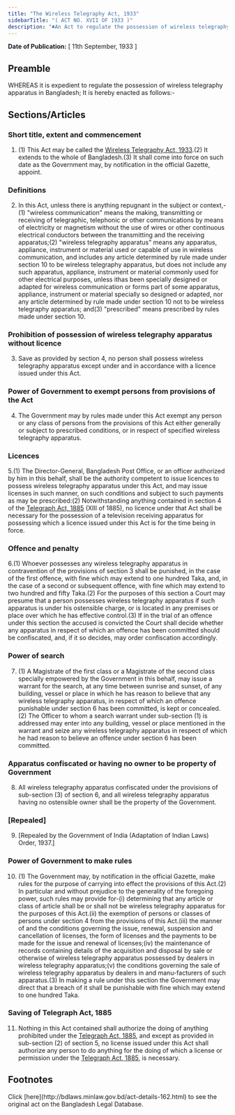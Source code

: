 ```yaml
---
title: "The Wireless Telegraphy Act, 1933"
sidebarTitle: "( ACT NO. XVII OF 1933 )"
description: "♣An Act to regulate the possession of wireless telegraphy apparatus."
---
```


**Date of Publication:** [ 11th September, 1933 ]

## Preamble

WHEREAS it is expedient to regulate the possession of wireless telegraphy apparatus in Bangladesh; It is hereby enacted as follows:-

## Sections/Articles

### Short title, extent and commencement

1. (1) This Act may be called the [Wireless Telegraphy Act, 1933](/act-162.html "Wireless Telegraphy Act, 1933").(2) It extends to the whole of Bangladesh.(3) It shall come into force on such date as the Government may, by notification in the official Gazette, appoint.

### Definitions

2. In this Act, unless there is anything repugnant in the subject or context,-(1) "wireless communication" means the making, transmitting or receiving of telegraphic, telephonic or other communications by means of electricity or magnetism without the use of wires or other continuous electrical conductors between the transmitting and the receiving apparatus;(2) "wireless telegraphy apparatus" means any apparatus, appliance, instrument or material used or capable of use in wireless communication, and includes any article determined by rule made under section 10 to be wireless telegraphy apparatus, but does not include any such apparatus, appliance, instrument or material commonly used for other electrical purposes, unless ithas been specially designed or adapted for wireless communication or forms part of some apparatus, appliance, instrument or material specially so designed or adapted, nor any article determined by rule made under section 10 not to be wireless telegraphy apparatus; and(3) "prescribed" means prescribed by rules made under section 10.

### Prohibition of possession of wireless telegraphy apparatus without licence

3. Save as provided by section 4, no person shall possess wireless telegraphy apparatus except under and in accordance with a licence issued under this Act.

### Power of Government to exempt persons from provisions of the Act

4. The Government may by rules made under this Act exempt any person or any class of persons from the provisions of this Act either generally or subject to prescribed conditions, or in respect of specified wireless telegraphy apparatus.

### Licences

5.(1) The Director-General, Bangladesh Post Office, or an officer authorized by him in this behalf, shall be the authority competent to issue licences to possess wireless telegraphy apparatus under this Act, and may issue licenses in such manner, on such conditions and subject to such payments as may be prescribed:(2) Notwithstanding anything contained in section 4 of the [Telegraph Act, 1885](/act-55.html "Telegraph Act, 1885") (XIII of 1885), no licence under that Act shall be necessary for the possession of a television receiving apparatus for possessing which a licence issued under this Act is for the time being in force.

### Offence and penalty

6.(1) Whoever possesses any wireless telegraphy apparatus in contravention of the provisions of section 3 shall be punished, in the case of the first offence, with fine which may extend to one hundred Taka, and, in the case of a second or subsequent offence, with fine which may extend to two hundred and fifty Taka.(2) For the purposes of this section a Court may presume that a person possesses wireless telegraphy apparatus if such apparatus is under his ostensible charge, or is located in any premises or place over which he has effective control.(3) If in the trial of an offence under this section the accused is convicted the Court shall decide whether any apparatus in respect of which an offence has been committed should be confiscated, and, if it so decides, may order confiscation accordingly.

### Power of search

7. (1) A Magistrate of the first class or a Magistrate of the second class specially empowered by the Government in this behalf, may issue a warrant for the search, at any time between sunrise and sunset, of any building, vessel or place in which he has reason to believe that any wireless telegraphy apparatus, in respect of which an offence punishable under section 6 has been committed, is kept or concealed.(2) The Officer to whom a search warrant under sub-section (1) is addressed may enter into any building, vessel or place mentioned in the warrant and seize any wireless telegraphy apparatus in respect of which he had reason to believe an offence under section 6 has been committed.

### Apparatus confiscated or having no owner to be property of Government

8. All wireless telegraphy apparatus confiscated under the provisions of sub-section (3) of section 6, and all wireless telegraphy apparatus having no ostensible owner shall be the property of the Government.

### [Repealed]

9. [Repealed by the Government of India (Adaptation of Indian Laws) Order, 1937.]

### Power of Government to make rules

10. (1) The Government may, by notification in the official Gazette, make rules for the purpose of carrying into effect the provisions of this Act.(2) In particular and without prejudice to the generality of the foregoing power, such rules may provide for-(i) determining that any article or class of article shall be or shall not be wireless telegraphy apparatus for the purposes of this Act.(ii) the exemption of persons or classes of persons under section 4 from the provisions of this Act.(iii) the manner of and the conditions governing the issue, renewal, suspension and cancellation of licenses, the form of licenses and the payments to be made for the issue and renewal of licenses;(iv) the maintenance of records containing details of the acquisition and disposal by sale or otherwise of wireless telegraphy apparatus possessed by dealers in wireless telegraphy apparatus;(v) the conditions governing the sale of wireless telegraphy apparatus by dealers in and manu-facturers of such apparatus.(3) In making a rule under this section the Government may direct that a breach of it shall be punishable with fine which may extend to one hundred Taka.

### Saving of Telegraph Act, 1885

11. Nothing in this Act contained shall authorize the doing of anything prohibited under the [Telegraph Act, 1885](/act-55.html "Telegraph Act, 1885"), and except as provided in sub-section (2) of section 5, no license issued under this Act shall authorize any person to do anything for the doing of which a license or permission under the [Telegraph Act, 1885](/act-55.html "Telegraph Act, 1885"), is necessary.

## Footnotes

<Note>
  Click [here](http://bdlaws.minlaw.gov.bd/act-details-162.html) to see the original act on the Bangladesh Legal Database.
</Note>
